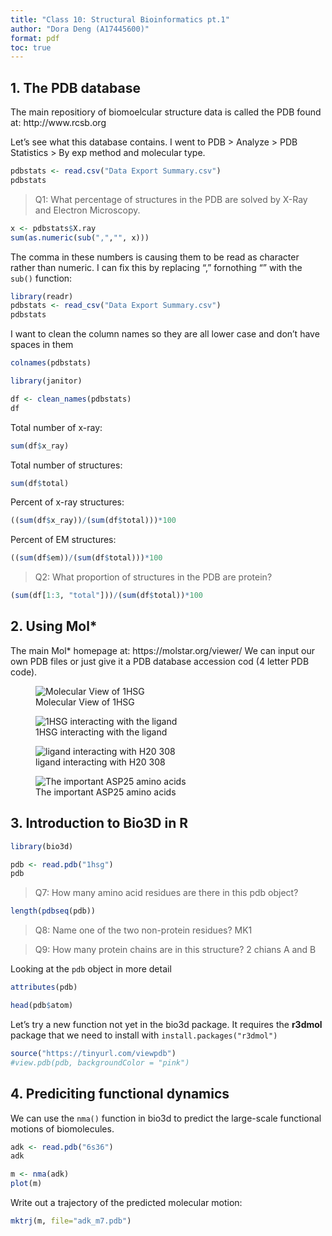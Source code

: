 ```yaml
---
title: "Class 10: Structural Bioinformatics pt.1"
author: "Dora Deng (A17445600)"
format: pdf 
toc: true
---
```


## 1. The PDB database 

The main repositiory of biomoelcular structure data is called the PDB found at: http://www.rcsb.org

Let's see what this database contains. I went to PDB > Analyze > PDB Statistics > By exp method and molecular type. 

```r
pdbstats <- read.csv("Data Export Summary.csv")
pdbstats
```


> Q1: What percentage of structures in the PDB are solved by X-Ray and Electron Microscopy.

```r
x <- pdbstats$X.ray
sum(as.numeric(sub(",","", x)))
```

The comma in these numbers is causing them to be read as character rather than numeric. 
I can fix this by replacing "," fornothing "" with the `sub()` function: 

```r
library(readr)
pdbstats <- read_csv("Data Export Summary.csv")
pdbstats
```

I want to clean the column names so they are all lower case and don't have spaces in them 

```r
colnames(pdbstats)
```

```r
library(janitor)

df <- clean_names(pdbstats)
df
```

Total number of x-ray: 
```r
sum(df$x_ray)
```

Total number of structures: 
```r
sum(df$total)
```
Percent of x-ray structures: 

```r
((sum(df$x_ray))/(sum(df$total)))*100
```

Percent of EM structures: 

```r
((sum(df$em))/(sum(df$total)))*100
```

> Q2: What proportion of structures in the PDB are protein?

```r
(sum(df[1:3, "total"]))/(sum(df$total))*100
```

## 2. Using Mol* 

The main Mol* homepage at: https://molstar.org/viewer/ We can input our own PDB files or just give it a PDB database accession cod (4 letter PDB code). 

![Molecular View of 1HSG](1HSG.png)

![1HSG interacting with the ligand](1HSG(2).png)

![ligand interacting with H20 308](1HSG(3).png)

![The important ASP25 amino acids](1HSG(4).png)

## 3. Introduction to Bio3D in R 

```r
library(bio3d)

pdb <- read.pdb("1hsg")
pdb
```

> Q7: How many amino acid residues are there in this pdb object? 

```r
length(pdbseq(pdb)) 
```

> Q8: Name one of the two non-protein residues? 
MK1  

> Q9: How many protein chains are in this structure? 
2 chians A and B 

Looking at the `pdb` object in more detail 

```r
attributes(pdb)
```

```r
head(pdb$atom)
```

Let's try a new function not yet in the bio3d package. It requires the **r3dmol** package that we need to install with `install.packages("r3dmol")`

```r
source("https://tinyurl.com/viewpdb")
#view.pdb(pdb, backgroundColor = "pink")
```

## 4. Prediciting functional dynamics 

We can use the `nma()` function in bio3d to predict the large-scale functional motions of biomolecules. 

```r
adk <- read.pdb("6s36")
adk
```

```r
m <- nma(adk)
plot(m)
```

Write out a trajectory of the predicted molecular motion:
```r
mktrj(m, file="adk_m7.pdb")
```

